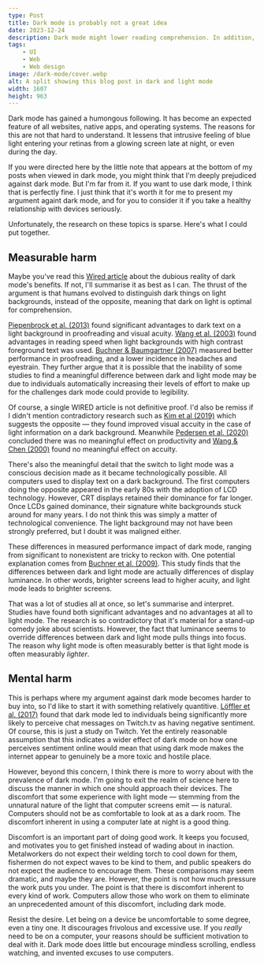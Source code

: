 ```yaml
---
type: Post
title: Dark mode is probably not a great idea
date: 2023-12-24
description: Dark mode might lower reading comprehension. In addition, it's a perversion of your relationship with computers.
tags: 
    - UI
    - Web
    - Web design
image: /dark-mode/cover.webp
alt: A split showing this blog post in dark and light mode 
width: 1607
height: 963
---
```


Dark mode has gained a humongous following. It has become an expected feature of all websites, native apps, and operating systems.
The reasons for this are not that hard to understand. It lessens that intrusive feeling of blue light entering your retinas from
a glowing screen late at night, or even during the day. 

If you were directed here by the little note that appears at the bottom of my posts when viewed in dark mode, you might think 
that I'm deeply prejudiced against dark mode. But I'm far from it. If you want to use dark mode, I think that is perfectly fine.
I just think that it's worth it for me to present my argument againt dark mode, and for you to consider it if you take a healthy
relationship with devices seriously.

Unfortunately, the research on these topics is sparse. Here's what I could put together.

## Measurable harm

Maybe you've read this [Wired article](https://www.wired.com/story/do-you-need-dark-mode/) about the dubious reality of 
dark mode's benefits. If not, I'll summarise it as best as I can. The thrust of the argument is that humans evolved to
distinguish dark things on light backgrounds, instead of the opposite, meaning that dark on light is optimal for comprehension.


[Piepenbrock et al. (2013)](http://dx.doi.org/10.1080/00140139.2013.790485)
found significant advantages to dark text on a light background in proofreading and visual acuity.  [Wang et al. (2003)](https://www.sciencedirect.com/science/article/abs/pii/S0169814103000416)
found advantages in reading speed when light backgrounds with high contrast foreground text was used. 
[Buchner & Baumgartner (2007)](https://doi.org/10.1080/00140130701306413) measured better performance in proofreading, 
and a lower incidence in headaches and eyestrain. They further argue that it is possible that the inability of some studies
to find a meaningful difference between dark and light mode may be due to individuals automatically increasing their levels
of effort to make up for the challenges dark mode could provide to legibility.

Of course, a single WIRED article is not definitive proof. I'd also be remiss if I didn't mention contradictory research such as 
[Kim et al (2019)](https://dl.acm.org/doi/abs/10.1145/3357251.3357584) which suggests the opposite — they found improved 
visual accuity in the case of light information on a dark background. Meanwhile [Pedersen et al. (2020)](https://dl.acm.org/doi/10.1007/978-3-030-49282-3_13)
concluded there was no meaningful effect on productivity and [Wang & Chen (2000)](https://www.sciencedirect.com/science/article/abs/pii/S0169814199000402) found
no meaningful effect on accuity. 

There's also the meaningful detail that the switch to light mode was a conscious decision made as it became technologically possible.
All computers used to display text on a dark background. The first computers doing the opposite appeared in the early 80s with the adoption
of LCD technology. However, CRT displays retained their dominance for far longer. Once LCDs gained dominance, their signature white backgrounds
stuck around for many years. I do not think this was simply a matter of technological convenience. The light background may not have
been strongly preferred, but I doubt it was maligned either. 

These differences in measured performance impact of dark mode, ranging from significant to nonexistent are tricky to reckon with.
One potential explanation comes from [Buchner et al. (2009)](https://doi.org/10.1080/00140130802641635). This study finds that the 
differences between dark and light mode are actually differences of display luminance. In other words, brighter screens lead to higher
acuity, and light mode leads to brighter screens.

That was a lot of studies all at once, so let's summarise and interpret. Studies have found both significant advantages and no advantages
at all to light mode. The research is so contradictory that it's material for a stand-up comedy joke about scientists. However, the 
fact that luminance seems to override differences between dark and light mode pulls things into focus. The reason why light mode
is often measurably better is that light mode is often measurably *lighter*. 

## Mental harm

This is perhaps where my argument against dark mode becomes harder to buy into, so I'd like to start it with something
relatively quantitive. [Löffler et al. (2017)](https://link.springer.com/chapter/10.1007/978-3-319-67684-5_12) found that dark
mode led to individuals being significantly more likely to perceive chat messages on Twitch.tv as having negative sentiment.
Of course, this is just a study on Twitch. Yet the entirely reasonable assumption that this indicates a wider effect of 
dark mode on how one perceives sentiment online would mean that using dark mode makes the internet appear to genuinely be a 
more toxic and hostile place.   

However, beyond this concern, I think there is more to worry about with the prevalence of dark mode. I'm going to exit 
the realm of science here to discuss the manner in which one should approach their devices. The discomfort that
some experience with light mode — stemming from the unnatural nature of the light that computer screens emit — is natural. 
Computers should not be as comfortable to look at as a dark room. The discomfort inherent in using a computer late at night
is a good thing. 

Discomfort is an important part of doing good work. It keeps you focused, and motivates you to get finished instead of wading
about in inaction. Metalworkers do not expect their welding torch to cool down for them, fishermen do not expect waves 
to be kind to them, and public speakers do not expect the audience to encourage them. These comparisons may seem dramatic, 
and maybe they are. However, the point is not how much pressure the work puts you under. The point is that there is 
discomfort inherent to every kind of work. Computers allow those who work on them to eliminate an unprecedented amount of 
this discomfort, including dark mode. 

Resist the desire. Let being on a device be uncomfortable to some degree, even a tiny one. It discourages frivolous and excessive use. 
If you *really* need to be on a computer, your reasons should be sufficient motivation to deal with it. 
Dark mode does little but encourage mindless scrolling, endless watching, and invented excuses to use computers.
